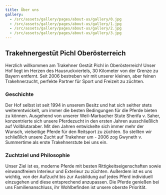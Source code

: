 ```yaml
---
title: Über uns
gallery:
  - /src/assets/gallery/pages/about-us/gallery/0.jpg
  - /src/assets/gallery/pages/about-us/gallery/1.jpg
  - /src/assets/gallery/pages/about-us/gallery/2.jpg
  - /src/assets/gallery/pages/about-us/gallery/3.jpg
---
```

## Trakehnergestüt Pichl Oberösterreich

Herzlich willkommen am Trakehner Gestüt Pichl in Oberösterreich! Unser Hof liegt im Herzen des Hausruckviertels, 30 Kilometer von der Grenze zu Bayern entfernt. Seit 2006 bestreben wir mit unserer kleinen, aber feinen Trakehnerzucht, perfekte Partner für Sport und Freizeit zu züchten. 

### Geschichte

Der Hof selbst ist seit 1994 in unserem Besitz und hat sich seither stets weiterentwickelt, um immer die besten Bedingungen für die Pferde bieten zu können. Ausgehend von unserer Weil-Marbacher Stute Sherifa v. Saher, konzentrierte sich unsere Pferdezucht in den ersten Jahren ausschließlich auf Vollblutaraber. Mit den Jahren entwickelte sich immer mehr der Wunsch, vielseitige Pferde für den Reitsport zu züchten. So stellten wir schließlich unsere Zucht auf Trakehner um - 2006 zog Gwyneth v. Summertime als erste Trakehnerstute bei uns ein.

### Zuchtziel und Philosophie

Unser Ziel ist es, moderne Pferde mit besten Rittigkeitseigenschaften sowie einwandfreiem Interieur und Exterieur zu züchten. Außerdem ist es uns wichtig, von der Aufzucht bis zur Ausbildung auf jedes Pferd individuell einzugehen und diese entsprechend anzupassen. Die Pferde genießen bei uns Familienanschluss, ihr Wohlbefinden ist unsere oberste Priorität.
